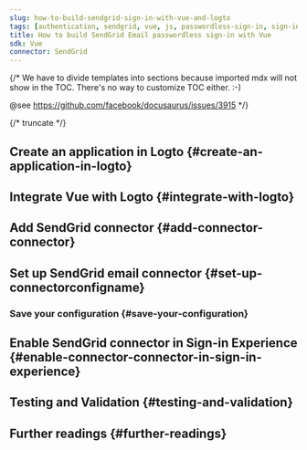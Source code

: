 ```yaml
---
slug: how-to-build-sendgrid-sign-in-with-vue-and-logto
tags: [authentication, sendgrid, vue, js, passwordless-sign-in, sign-in, login]
title: How to build SendGrid Email passwordless sign-in with Vue
sdk: Vue
connector: SendGrid
---
```


{/*
  We have to divide templates into sections because imported mdx will not show in the TOC.
  There's no way to customize TOC either. :-)

  @see https://github.com/facebook/docusaurus/issues/3915
*/}



{/* truncate */}

<Intro connector={connector} sdk="Vue" link="https://vuejs.org" />

## Create an application in Logto \{#create-an-application-in-logto}

<CreateApplication type="Single page app" framework="Vue" />

## Integrate Vue with Logto \{#integrate-with-logto}

<FrameworkGuide />

## Add SendGrid connector \{#add-connector-connector}

<AddPasswordlessConnector
  connector={connector}
  connectorType="Email"
  passwordlessSignUpIdentifier="Email address"
/>

## Set up SendGrid email connector \{#set-up-connectorconfigname}

<ConnectorGuide />

### Save your configuration \{#save-your-configuration}

<SaveYourConfiguration connector={connector} />

## Enable SendGrid connector in Sign-in Experience \{#enable-connector-connector-in-sign-in-experience}

<EnablePasswordlessConnector
  connectorType="Email"
  passwordlessSignUpIdentifier="Email address"
/>

## Testing and Validation \{#testing-and-validation}

<TestingAndValidation connector={connector} sdk="Vue" />

## Further readings \{#further-readings}

<FurtherReadings />
